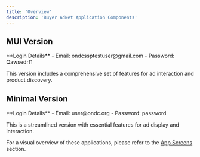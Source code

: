 ```yaml
---
title: 'Overview'
description: 'Buyer AdNet Application Components'
---
```



## MUI Version

<Card title="Buyer Side Ads App" icon="user" href="https://ondc-ssp.vercel.app/">
  **Login Details**
  - Email: ondcssptestuser@gmail.com
  - Password: Qawsedrf1
  
  This version includes a comprehensive set of features for ad interaction and product discovery.
</Card>

## Minimal Version

<Card title="Buyer Side Ads App (Minimal)" icon="user-minus">
  **Login Details**
  - Email: user@ondc.org
  - Password: password
  
  This is a streamlined version with essential features for ad display and interaction.
</Card>


For a visual overview of these applications, please refer to the [App Screens](/buyer_adnet/ui) section.


<br />
